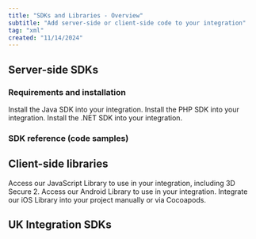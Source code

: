 ```yaml
---
title: "SDKs and Libraries - Overview"
subtitle: "Add server-side or client-side code to your integration"
tag: "xml"
created: "11/14/2024"
---
```

## Server-side SDKs

### Requirements and installation

<CardsGroup type="with_icon">
    <Card type="with_icon" link="/ecommerce/payments/sdk/java" title="Java" icon="java">
        Install the Java SDK into your integration.
    </Card>
    <Card type="with_icon" link="/ecommerce/payments/sdk/php" title="PHP" icon="php">
        Install the PHP SDK into your integration.
    </Card>
    <Card type="with_icon" link="/ecommerce/payments/sdk/net" title=".NET" icon="microsoft">
        Install the .NET SDK into your integration.
    </Card>
</CardsGroup>

### SDK reference (code samples)

<CardsGroup type="with_icon">
    <Card type="with_icon" link="/ecommerce/payments/sdk/reference/config-code" title="Configuration Code for SDKs">
    </Card>
    <Card type="with_icon" link="/ecommerce/payments/sdk/reference/card-payments" title="Card Payments SDK">
    </Card>
    <Card type="with_icon" link="/ecommerce/payments/sdk/reference/card-storage" title="Card Storage SDK">
    </Card>
    <Card type="with_icon" link="/ecommerce/payments/sdk/reference/digital-wallets" title="Digital Wallets SDK">
    </Card>
    <Card type="with_icon" link="/ecommerce/payments/sdk/reference/payment-methods" title="Payment Methods SDK">
    </Card>
    <Card type="with_icon" link="/ecommerce/payments/sdk/reference/3DS2" title="3D Secure 2 SDK">
    </Card>
    <Card type="with_icon" link="/ecommerce/payments/sdk/reference/HPP-ref" title="HPP SDK Reference">
    </Card>
    <Card type="with_icon" link="/ecommerce/payments/sdk/reference/fraud-mgt" title="Fraud Management SDK">
    </Card>
    <Card type="with_icon" link="/ecommerce/payments/sdk/reference/transaction-mgt" title="Transaction Management SDK">
    </Card>
    <Card type="with_icon" link="/ecommerce/payments/sdk/reference/dcc" title="Dynamic Currency Conversion SDK">
    </Card>
    <Card type="with_icon" link="/ecommerce/payments/sdk/reference/dynamic-descriptor" title="Dynamic Descriptor SDK">
    </Card>
</CardsGroup>

## Client-side libraries

<CardsGroup type="with_icon">
    <Card type="with_icon" link="/ecommerce/payments/client-side-libraries/javascript" title="JavaScript" icon="js">
        Access our JavaScript Library to use in your integration, including 3D Secure 2.
    </Card>
    <Card type="with_icon" link="/ecommerce/payments/client-side-libraries/android" title="Android" icon="android">
        Access our Android Library to use in your integration.
    </Card>
    <Card type="with_icon" link="/ecommerce/payments/client-side-libraries/ios" title="iOS" icon="apple">
        Integrate our iOS Library into your project manually or via Cocoapods.
    </Card>
</CardsGroup>

## UK Integration SDKs

<CardsGroup type="with_icon">
    <Card type="with_icon" link="https://developer.globalpay.com/sites/default/files/2023-01/Java%20Android%20v1.2.2.zip" title="Java - Android" icon="java">
    </Card>
    <Card type="with_icon" link="https://developer.globalpay.com/sites/default/files/2023-01/Java%20Agnostic%20v1.8.2.zip" title="Java - Agnostic" icon="java">
    </Card>
    <Card type="with_icon" link="https://developer.globalpay.com/sites/default/files/2023-01/NET%20SDK%20v1.4.6.zip" title=".NET" icon="microsoft">
    </Card>
</CardsGroup>
